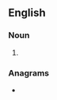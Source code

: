 {{also|saïgas}}
==English==

===Noun===
{{head|en|noun plural form}}

# {{plural of|saiga|lang=en}}

===Anagrams===
* {{anagrams|en|Agassi}}